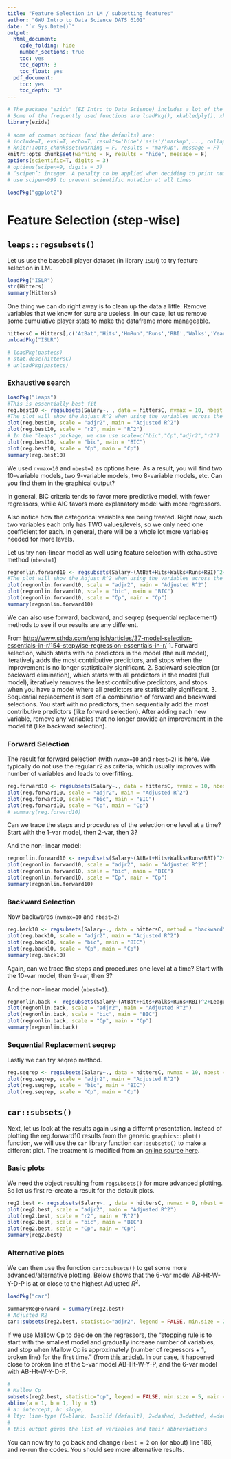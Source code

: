 ```yaml
---
title: "Feature Selection in LM / subsetting features"
author: "GWU Intro to Data Science DATS 6101"
date: "`r Sys.Date()`"
output:
  html_document:
    code_folding: hide
    number_sections: true
    toc: yes
    toc_depth: 3
    toc_float: yes
  pdf_document:
    toc: yes
    toc_depth: '3'
---
```


```r
# The package "ezids" (EZ Intro to Data Science) includes a lot of the helper functions we developed for the course. 
# Some of the frequently used functions are loadPkg(), xkabledply(), xkablesummary(), uzscale(), etc.
library(ezids)
 
# some of common options (and the defaults) are: 
# include=T, eval=T, echo=T, results='hide'/'asis'/'markup',..., collapse=F, warning=T, message=T, error=T, cache=T, fig.width=6, fig.height=4, fig.dim=c(6,4) #inches, fig.align='left'/'center','right', 
# knitr::opts_chunk$set(warning = F, results = "markup", message = F)
knitr::opts_chunk$set(warning = F, results = "hide", message = F)
options(scientific=T, digits = 3) 
# options(scipen=9, digits = 3) 
# ‘scipen’: integer. A penalty to be applied when deciding to print numeric values in fixed or exponential notation.  Positive values bias towards fixed and negative towards scientific notation: fixed notation will be preferred unless it is more than ‘scipen’ digits wider.
# use scipen=999 to prevent scientific notation at all times
```

```r
loadPkg("ggplot2")
```


# Feature Selection (step-wise)

## `leaps::regsubsets()`  
Let us use the baseball player dataset (in library `ISLR`) to try feature selection in LM.  
```r
loadPkg("ISLR")
str(Hitters)
summary(Hitters)
```

One thing we can do right away is to clean up the data a little. Remove variables that we know for sure are useless.
In our case, let us remove some cumulative player stats to make the dataframe more manageable.

```r
hittersC = Hitters[,c('AtBat','Hits','HmRun','Runs','RBI','Walks','Years','League','Division','PutOuts','Assists','Errors','Salary')] # cleaned dataset
unloadPkg("ISLR")
```

```r
# loadPkg(pastecs)
# stat.desc(hittersC)
# unloadPkg(pastecs)
```

### Exhaustive search  

```r
loadPkg("leaps")
#This is essentially best fit 
reg.best10 <- regsubsets(Salary~. , data = hittersC, nvmax = 10, nbest = 1, method = "exhaustive")  # leaps::regsubsets() - Model selection by exhaustive (default) search, forward or backward stepwise, or sequential replacement
#The plot will show the Adjust R^2 when using the variables across the bottom
plot(reg.best10, scale = "adjr2", main = "Adjusted R^2")
plot(reg.best10, scale = "r2", main = "R^2")
# In the "leaps" package, we can use scale=c("bic","Cp","adjr2","r2")
plot(reg.best10, scale = "bic", main = "BIC")
plot(reg.best10, scale = "Cp", main = "Cp")
summary(reg.best10)
```

We used `nvmax=10` and `nbest=2` as options here. As a result, you will find two 10-variable models, two 9-variable models, two 8-variable models, etc. Can you find them in the graphical output?

In general, BIC criteria tends to favor more predictive model, with fewer regressors, while AIC favors more explanatory model with more regressors.

Also notice how the categorical variables are being treated. Right now, such two variables each only has TWO values/levels, so we only need one coefficient for each. In general, there will be a whole lot more variables needed for more levels.

Let us try non-linear model as well using feature selection with exhaustive method (`nbest=1`)

```r
regnonlin.forward10 <- regsubsets(Salary~(AtBat+Hits+Walks+Runs+RBI)^2+League:Division, data = hittersC, nvmax = 10)  # leaps, regsubsets: Model selection by exhaustive search, forward or backward stepwise, or sequential replacement
#The plot will show the Adjust R^2 when using the variables across the bottom
plot(regnonlin.forward10, scale = "adjr2", main = "Adjusted R^2")
plot(regnonlin.forward10, scale = "bic", main = "BIC")
plot(regnonlin.forward10, scale = "Cp", main = "Cp")
summary(regnonlin.forward10)
```

We can also use forward, backward, and seqrep (sequential replacement) methods to see if our results are any different.

From <http://www.sthda.com/english/articles/37-model-selection-essentials-in-r/154-stepwise-regression-essentials-in-r/>
1. Forward selection, which starts with no predictors in the model (the null model), iteratively adds the most contributive predictors, and stops when the improvement is no longer statistically significant.
2. Backward selection (or backward elimination), which starts with all predictors in the model (full model), iteratively removes the least contributive predictors, and stops when you have a model where all predictors are statistically significant.
3. Sequential replacement is sort of a combination of forward and backward selections. You start with no predictors, then sequentially add the most contributive predictors (like forward selection). After adding each new variable, remove any variables that no longer provide an improvement in the model fit (like backward selection).

### Forward Selection

The result for forward selection (with `nvmax=10` and `nbest=2`) is here. We typically do not use the regular r2 as criteria, which usually improves with number of variables and leads to overfitting.  

```r
reg.forward10 <- regsubsets(Salary~., data = hittersC, nvmax = 10, nbest = 1, method = "forward")
plot(reg.forward10, scale = "adjr2", main = "Adjusted R^2")
plot(reg.forward10, scale = "bic", main = "BIC")
plot(reg.forward10, scale = "Cp", main = "Cp")
# summary(reg.forward10)
```

Can we trace the steps and procedures of the selection one level at a time? Start with the 1-var model, then 2-var, then 3?

And the non-linear model:

```r
regnonlin.forward10 <- regsubsets(Salary~(AtBat+Hits+Walks+Runs+RBI)^2+League:Division, data = hittersC, nvmax = 10, method="forward")  # leaps, regsubsets: Model selection by exhaustive search, forward or backward stepwise, or sequential replacement
plot(regnonlin.forward10, scale = "adjr2", main = "Adjusted R^2")
plot(regnonlin.forward10, scale = "bic", main = "BIC")
plot(regnonlin.forward10, scale = "Cp", main = "Cp")
summary(regnonlin.forward10)
```


### Backward Selection

Now backwards (`nvmax=10` and `nbest=2`)

```r
reg.back10 <- regsubsets(Salary~., data = hittersC, method = "backward", nvmax = 10, nbest = 2)
plot(reg.back10, scale = "adjr2", main = "Adjusted R^2")
plot(reg.back10, scale = "bic", main = "BIC")
plot(reg.back10, scale = "Cp", main = "Cp")
summary(reg.back10)
```

Again, can we trace the steps and procedures one level at a time? Start with the 10-var model, then 9-var, then 3?  


And the non-linear model (`nbest=1`).

```r
regnonlin.back <- regsubsets(Salary~(AtBat+Hits+Walks+Runs+RBI)^2+League:Division, data = hittersC, method = "backward", nvmax = 10)
plot(regnonlin.back, scale = "adjr2", main = "Adjusted R^2")
plot(regnonlin.back, scale = "bic", main = "BIC")
plot(regnonlin.back, scale = "Cp", main = "Cp")
summary(regnonlin.back)
```

### Sequential Replacement seqrep  

Lastly we can try seqrep method.
```r
reg.seqrep <- regsubsets(Salary~., data = hittersC, nvmax = 10, nbest = 2 , method = "seqrep")
plot(reg.seqrep, scale = "adjr2", main = "Adjusted R^2")
plot(reg.seqrep, scale = "bic", main = "BIC")
plot(reg.seqrep, scale = "Cp", main = "Cp")
```



## `car::subsets()`

Next, let us look at the results again using a differnt presentation. Instead of plotting the reg.forward10 results from the generic `graphics::plot()` function, we will use the `car` library function `car::subsets()` to make a different plot.
The treatment is modified from an [online source here](https://rstudio-pubs-static.s3.amazonaws.com/2897_9220b21cfc0c43a396ff9abf122bb351.html).  

### Basic plots
We need the object resulting from `regsubsets()` for more advanced plotting. So let us first re-create a result for the default plots. 

```r

reg2.best <- regsubsets(Salary~. , data = hittersC, nvmax = 9, nbest = 1, method = "exhaustive") 
plot(reg2.best, scale = "adjr2", main = "Adjusted R^2")
plot(reg2.best, scale = "r2", main = "R^2")
plot(reg2.best, scale = "bic", main = "BIC")
plot(reg2.best, scale = "Cp", main = "Cp")
summary(reg2.best)
```
### Alternative plots  
We can then use the function `car::subsets()` to get some more advanced/alternative plotting. Below shows that the 6-var model AB-Ht-W-Y-D-P is at or close to the highest Adjusted $R^2$.  

```r
loadPkg("car")

summaryRegForward = summary(reg2.best)
# Adjusted R2
car::subsets(reg2.best, statistic="adjr2", legend = FALSE, min.size = 2, main = "Adjusted R^2")
```

If we use Mallow Cp to decide on the regressors, the "stopping rule is to start with the smallest model and gradually increase number of variables, and stop when Mallow Cp is approximately (number of regressors + 1, broken line) for the first time." (from [this article](https://rstudio-pubs-static.s3.amazonaws.com/2897_9220b21cfc0c43a396ff9abf122bb351.html)). In our case, it happened close to broken line at the 5-var model AB-Ht-W-Y-P, and the 6-var model with AB-Ht-W-Y-D-P.  

```r
# 
# Mallow Cp
subsets(reg2.best, statistic="cp", legend = FALSE, min.size = 5, main = "Mallow Cp")
abline(a = 1, b = 1, lty = 3)  
# a: intercept; b: slope, 
# lty: line-type (0=blank, 1=solid (default), 2=dashed, 3=dotted, 4=dotdash, 5=longdash, 6=twodash) 
#
# this output gives the list of variables and their abbreviations
```

You can now try to go back and change `nbest = 2` on (or about) line 186, and re-run the codes.  You should see more alternative results.




